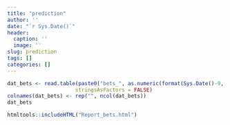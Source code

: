 ```yaml
---
title: "prediction"
author: ''
date: "`r Sys.Date()`"
header:
  caption: ''
  image: ''
slug: prediction
tags: []
categories: []
---
```


```r
dat_bets <- read.table(paste0("bets_", as.numeric(format(Sys.Date()-9, "%Y%m%d")), ".txt"),
                      stringsAsFactors = FALSE)
colnames(dat_bets) <- rep("", ncol(dat_bets))
dat_bets
```

```r
htmltools::includeHTML("Report_bets.html")
```